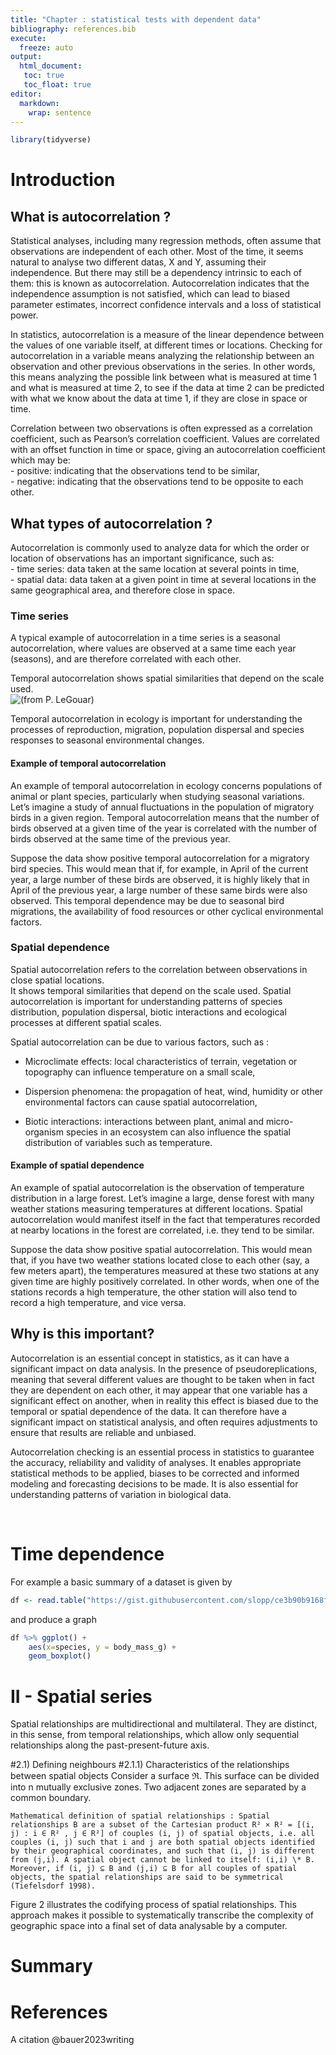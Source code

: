 ---
title: "Chapter : statistical tests with dependent data"
bibliography: references.bib
execute: 
  freeze: auto
output: 
  html_document:
   toc: true
   toc_float: true
editor: 
  markdown: 
    wrap: sentence
---

```{r}
library(tidyverse)
```

# Introduction

## What is autocorrelation ?
Statistical analyses, including many regression methods, often assume that observations are independent of each other. Most of the time, it seems natural to analyse two different datas, X and Y, assuming their independence. But there may still be a dependency intrinsic to each of them: this is known as autocorrelation. Autocorrelation indicates that the independence assumption is not satisfied, which can lead to biased parameter estimates, incorrect confidence intervals and a loss of statistical power. <br />

In statistics, autocorrelation is a measure of the linear dependence between the values of one variable itself, at different times or locations. Checking for autocorrelation in a variable means analyzing the relationship between an observation and other previous observations in the series. In other words, this means analyzing the possible link between what is measured at time 1 and what is measured at time 2, to see if the data at time 2 can be predicted with what we know about the data at time 1, if they are close in space or time. <br />

Correlation between two observations is often expressed as a correlation coefficient, such as Pearson's correlation coefficient. Values are correlated with an offset function in time or space, giving an autocorrelation coefficient which may be:<br />
     - positive: indicating that the observations tend to be similar, <br />
     - negative: indicating that the observations tend to be opposite to each other.
<br />

## What types of autocorrelation ?
Autocorrelation is commonly used to analyze data for which the order or location of observations has an important significance, such as:<br />
     - time series: data taken at the same location at several points in time, <br />
     - spatial data: data taken at a given point in time at several locations in the same geographical area, and therefore close in space. 

### Time series
A typical example of autocorrelation in a time series is a seasonal autocorrelation, where values are observed at a same time each year (seasons), and are therefore correlated with each other. <br />

Temporal autocorrelation shows spatial similarities that depend on the scale used.<br />
![**(from P. LeGouar)**](Intro_dependance.jpg)
<br />

Temporal autocorrelation in ecology is important for understanding the processes of reproduction, migration, population dispersal and species responses to seasonal environmental changes. 

#### Example of temporal autocorrelation
An example of temporal autocorrelation in ecology concerns populations of animal or plant species, particularly when studying seasonal variations. Let's imagine a study of annual fluctuations in the population of migratory birds in a given region. Temporal autocorrelation means that the number of birds observed at a given time of the year is correlated with the number of birds observed at the same time of the previous year. <br />

Suppose the data show positive temporal autocorrelation for a migratory bird species. This would mean that if, for example, in April of the current year, a large number of these birds are observed, it is highly likely that in April of the previous year, a large number of these same birds were also observed. This temporal dependence may be due to seasonal bird migrations, the availability of food resources or other cyclical environmental factors.

### Spatial dependence
Spatial autocorrelation refers to the correlation between observations in close spatial locations. <br />
It shows temporal similarities that depend on the scale used. Spatial autocorrelation is important for understanding patterns of species distribution, population dispersal, biotic interactions and ecological processes at different spatial scales. <br />

Spatial autocorrelation can be due to various factors, such as :

- Microclimate effects: local characteristics of terrain, vegetation or topography can influence temperature on a small scale,

- Dispersion phenomena: the propagation of heat, wind, humidity or other environmental factors can cause spatial autocorrelation,

- Biotic interactions: interactions between plant, animal and micro-organism species in an ecosystem can also influence the spatial distribution of variables such as temperature.

#### Example of spatial dependence
An example of spatial autocorrelation is the observation of temperature distribution in a large forest. Let's imagine a large, dense forest with many weather stations measuring temperatures at different locations. Spatial autocorrelation would manifest itself in the fact that temperatures recorded at nearby locations in the forest are correlated, i.e. they tend to be similar. <br />

Suppose the data show positive spatial autocorrelation. This would mean that, if you have two weather stations located close to each other (say, a few meters apart), the temperatures measured at these two stations at any given time are highly positively correlated. In other words, when one of the stations records a high temperature, the other station will also tend to record a high temperature, and vice versa. <br />

## Why is this important?
Autocorrelation is an essential concept in statistics, as it can have a significant impact on data analysis. In the presence of pseudoreplications, meaning that several different values are thought to be taken when in fact they are dependent on each other, it may appear that one variable has a significant effect on another, when in reality this effect is biased due to the temporal or spatial dependence of the data. It can therefore have a significant impact on statistical analysis, and often requires adjustments to ensure that results are reliable and unbiased. <br />

Autocorrelation checking is an essential process in statistics to guarantee the accuracy, reliability and validity of analyses. It enables appropriate statistical methods to be applied, biases to be corrected and informed modeling and forecasting decisions to be made. It is also essential for understanding patterns of variation in biological data.

<br />


# Time dependence

For example a basic summary of a dataset is given by

```{r}
df <- read.table("https://gist.githubusercontent.com/slopp/ce3b90b9168f2f921784de84fa445651/raw/4ecf3041f0ed4913e7c230758733948bc561f434/penguins.csv", sep = "," , header = TRUE)
```

and produce a graph

```{r}
df %>% ggplot() +
	aes(x=species, y = body_mass_g) +
	geom_boxplot()  
```

# II - Spatial series

Spatial relationships are multidirectional and multilateral.
They are distinct, in this sense, from temporal relationships, which allow only sequential relationships along the past-present-future axis.

#2.1) Defining neighbours 
#2.1.1) Characteristics of the relationships between spatial objects 
Consider a surface ℜ. This surface can be divided into n mutually exclusive zones.
Two adjacent zones are separated by a common boundary.

    Mathematical definition of spatial relationships : Spatial relationships B are a subset of the Cartesian product R² × R² = [(i, j) : i ∈ R² , j ∈ R²] of couples (i, j) of spatial objects, i.e. all couples (i, j) such that i and j are both spatial objects identified by their geographical coordinates, and such that (i, j) is different from (j,i). A spatial object cannot be linked to itself: (i,i) \* B. Moreover, if (i, j) ⊆ B and (j,i) ⊆ B for all couples of spatial objects, the spatial relationships are said to be symmetrical (Tiefelsdorf 1998).

Figure 2 illustrates the codifying process of spatial relationships.
This approach makes it possible to systematically transcribe the complexity of geographic space into a final set of data analysable by a computer.

# Summary

# References

A citation @bauer2023writing
